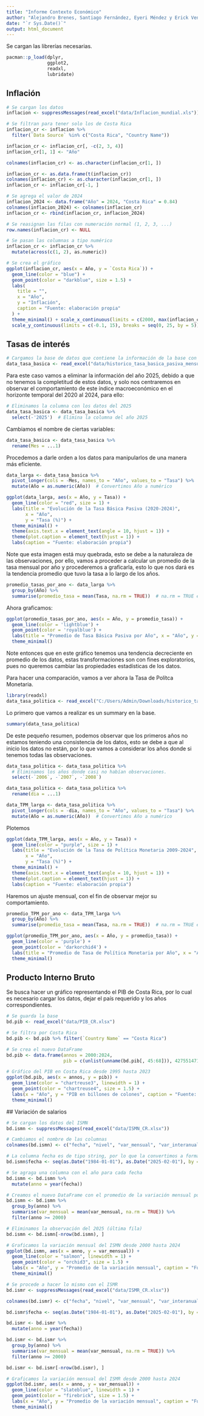---
title: "Informe Contexto Económico"
author: "Alejandro Brenes, Santiago Fernández, Eyeri Méndez y Erick Venegas"
date: "`r Sys.Date()`"
output: html_document
---

Se cargan las librerías necesarias.

```{r librerias}
pacman::p_load(dplyr,
               ggplot2,
               readxl,
               lubridate)
```

## Inflación

```{r inflacion_CR, warning=FALSE}
# Se cargan los datos
inflacion <- suppressMessages(read_excel("data/Inflacion_mundial.xls"))

# Se filtran para tener solo los de Costa Rica
inflacion_cr <- inflacion %>%
  filter(`Data Source` %in% c("Costa Rica", "Country Name"))

inflacion_cr <- inflacion_cr[, -c(2, 3, 4)]
inflacion_cr[1, 1] <- "Año"

colnames(inflacion_cr) <- as.character(inflacion_cr[1, ])

inflacion_cr <- as.data.frame(t(inflacion_cr))
colnames(inflacion_cr) <- as.character(inflacion_cr[1, ])
inflacion_cr <- inflacion_cr[-1, ]

# Se agrega el valor de 2024
inflacion_2024 <- data.frame("Año" = 2024, "Costa Rica" = 0.84)
colnames(inflacion_2024) <- colnames(inflacion_cr)
inflacion_cr <- rbind(inflacion_cr, inflacion_2024)

# Se reasignan las filas con numeración normal (1, 2, 3, ...)
row.names(inflacion_cr) <- NULL

# Se pasan las columnas a tipo numérico
inflacion_cr <- inflacion_cr %>%
  mutate(across(c(1, 2), as.numeric))

# Se crea el gráfico
ggplot(inflacion_cr, aes(x = Año, y = `Costa Rica`)) +
  geom_line(color = "blue") +
  geom_point(color = "darkblue", size = 1.5) +
  labs(
    title = "",
    x = "Año",
    y = "Inflación",
    caption = "Fuente: elaboración propia"
  ) +
  theme_minimal() + scale_x_continuous(limits = c(2000, max(inflacion_cr$Año)), breaks = seq(2000, max(inflacion_cr$Año), by = 5)) +
  scale_y_continuous(limits = c(-0.1, 15), breaks = seq(0, 25, by = 5))

```

## Tasas de interés

```{r}
# Cargamos la base de datos que contiene la información de la base con la tasa en meses
data_tasa_basica <- read_excel("data/historico_tasa_basica_pasiva_mensual.xlsx")
```

Para este caso vamos a eliminar la información del año 2025, debido a que no tenemos la completitud de estos datos, y solo nos centraremos en observar el comportamiento de este índice macroeconómico en el horizonte temporal del 2020 al 2024, para ello: 

```{r}
# Eliminamos la columna con los datos del 2025
data_tasa_basica <- data_tasa_basica %>%
  select(-'2025')  # Elimina la columna del año 2025
```

Cambiamos el nombre de ciertas variables:

```{r}
data_tasa_basica <- data_tasa_basica %>%
  rename(Mes = ...1)
```

Procedemos a darle orden a los datos para manipularlos de una manera más eficiente.

```{r}
data_larga <- data_tasa_basica %>%
  pivot_longer(cols = -Mes, names_to = "Año", values_to = "Tasa") %>%
  mutate(Año = as.numeric(Año))  # Convertimos Año a numérico
```


```{r}
ggplot(data_larga, aes(x = Año, y = Tasa)) +
  geom_line(color = "red", size = 1) +  
  labs(title = "Evolución de la Tasa Básica Pasiva (2020-2024)",
       x = "Año",
       y = "Tasa (%)") +
  theme_minimal() +
  theme(axis.text.x = element_text(angle = 10, hjust = 1)) +
  theme(plot.caption = element_text(hjust = 1)) +
  labs(caption = "Fuente: elaboración propia")

```
Note que esta imagen está muy quebrada, esto se debe a la naturaleza de las observaciones, por ello, vamos a proceder a calcular un promedio de la tasa mensual por año y procederemos a graficarla, esto lo que nos dará es la tendencia promedio que tuvo la tasa a lo largo de los años. 

```{r}
promedio_tasas_por_ano <- data_larga %>%
  group_by(Año) %>%
  summarise(promedio_tasa = mean(Tasa, na.rm = TRUE))  # na.rm = TRUE elimina los valores NA
```

Ahora graficamos:

```{r}
ggplot(promedio_tasas_por_ano, aes(x = Año, y = promedio_tasa)) +
  geom_line(color = 'lightblue') +  
  geom_point(color = 'royalblue') +  
  labs(title = "Promedio de Tasa Básica Pasiva por Año", x = "Año", y = "Promedio de la Tasa Básica Pasiva") +
  theme_minimal()

```

Note entonces que en este gráfico tenemos una tendencia decreciente en promedio de los datos, estas transformaciones son con fines exploratorios, pues no queremos cambiar las propiedades estadísticas de los datos.


Para hacer una comparación, vamos a ver ahora la Tasa de Polítca Monetaria. 

```{r}
library(readxl)
data_tasa_politica <- read_excel("C:/Users/Admin/Downloads/historico_tasa_politica_monetaria.xlsx")
```



Lo primero que vamos a realizar es un summary en la base.

```{r}
summary(data_tasa_politica)
```


De este pequeño resumen, podemos observar que los primeros años no estamos teniendo una consistencia de los datos, esto se debe a que al inicio los datos no están, por lo que vamos a considerar los años donde si tenemos todas las observaciones. 

```{r}
data_tasa_politica <- data_tasa_politica %>%
  # Eliminamos los años donde casi no habían observaciones.
  select(-`2006`, -`2007`, -`2008`)
```




```{r}
data_tasa_politica <- data_tasa_politica %>%
  rename(dia = ...1)

data_TPM_larga <- data_tasa_politica %>%
  pivot_longer(cols = -dia, names_to = "Año", values_to = "Tasa") %>%
  mutate(Año = as.numeric(Año))  # Convertimos Año a numérico
```


Plotemos

```{r}
ggplot(data_TPM_larga, aes(x = Año, y = Tasa)) +
  geom_line(color = "purple", size = 1) +  
  labs(title = "Evolución de la Tasa de Política Monetaria 2009-2024",
       x = "Año",
       y = "Tasa (%)") +
  theme_minimal() +
  theme(axis.text.x = element_text(angle = 10, hjust = 1)) +
  theme(plot.caption = element_text(hjust = 1)) +
  labs(caption = "Fuente: elaboración propia")
```


Haremos un ajuste mensual, con el fin de observar mejor su comportamiento. 

```{r}
promedio_TPM_por_ano <- data_TPM_larga %>%
  group_by(Año) %>%
  summarise(promedio_tasa = mean(Tasa, na.rm = TRUE))  # na.rm = TRUE elimina los valores NA
```




```{r}
ggplot(promedio_TPM_por_ano, aes(x = Año, y = promedio_tasa)) +
  geom_line(color = 'purple') +  
  geom_point(color = 'darkorchid4') +  
  labs(title = "Promedio de Tasa de Política Monetaria por Año", x = "Año", y = "Promedio de la Tasa Política Monetaria") +
  theme_minimal()
```




## Producto Interno Bruto

Se busca hacer un gráfico representando el PIB de Costa Rica, por lo cual es necesario cargar los datos, dejar el país requerido y los años correspondientes.

```{r PIB_CR}
# Se guarda la base
bd.pib <- read_excel("data/PIB_CR.xlsx")

# Se filtra por Costa Rica
bd.pib <- bd.pib %>% filter(`Country Name` == "Costa Rica")

# Se crea el nuevo DataFrame
bd.pib <- data.frame(annos = 2000:2024,
                     pib = c(unlist(unname(bd.pib[, 45:68])), 42755147159722) / 1000000000)

# Gráfico del PIB en Costa Rica desde 1995 hasta 2023
ggplot(bd.pib, aes(x = annos, y = pib)) +
  geom_line(color = "chartreuse3", linewidth = 1) +
  geom_point(color = "chartreuse4", size = 1.5) +
  labs(x = "Año", y = "PIB en billones de colones", caption = "Fuente: elaboración propia") +
  theme_minimal()
```

 ## Variación de salarios

```{r var_salarios}
# Se cargan los datos del ISMN
bd.ismn <- suppressMessages(read_excel("data/ISMN_CR.xlsx"))

# Cambiamos el nombre de las columnas
colnames(bd.ismn) <- c("fecha", "nivel", "var_mensual", "var_interanual", "var_acum")

# La columna fecha es de tipo string, por lo que la convertimos a formato de fecha
bd.ismn$fecha <- seq(as.Date("1984-01-01"), as.Date("2025-02-01"), by = "month")

# Se agraga una columna con el año para cada fecha
bd.ismn <- bd.ismn %>%
  mutate(anno = year(fecha))

# Creamos el nuevo DataFrame con el promedio de la variación mensual por año
bd.ismn <- bd.ismn %>%
  group_by(anno) %>%
  summarise(var_mensual = mean(var_mensual, na.rm = TRUE)) %>%
  filter(anno >= 2000)

# Eliminamos la observación del 2025 (última fila)
bd.ismn <- bd.ismn[-nrow(bd.ismn), ]

# Graficamos la variación mensual del ISMN desde 2000 hasta 2024
ggplot(bd.ismn, aes(x = anno, y = var_mensual)) +
  geom_line(color = "salmon", linewidth = 1) +
  geom_point(color = "orchid3", size = 1.5) +
  labs(x = "Año", y = "Promedio de la variación mensual", caption = "Fuente: elaboración propia") +
  theme_minimal()

# Se procede a hacer lo mismo con el ISMR
bd.ismr <- suppressMessages(read_excel("data/ISMR_CR.xlsx"))

colnames(bd.ismr) <- c("fecha", "nivel", "var_mensual", "var_interanual", "var_acum")

bd.ismr$fecha <- seq(as.Date("1984-01-01"), as.Date("2025-02-01"), by = "month")

bd.ismr <- bd.ismr %>%
  mutate(anno = year(fecha))

bd.ismr <- bd.ismr %>%
  group_by(anno) %>%
  summarise(var_mensual = mean(var_mensual, na.rm = TRUE)) %>%
  filter(anno >= 2000)

bd.ismr <- bd.ismr[-nrow(bd.ismr), ]

# Graficamos la variación mensual del ISMR desde 2000 hasta 2024
ggplot(bd.ismr, aes(x = anno, y = var_mensual)) +
  geom_line(color = "slateblue", linewidth = 1) +
  geom_point(color = "firebrick", size = 1.5) +
  labs(x = "Año", y = "Promedio de la variación mensual", caption = "Fuente: elaboración propia") +
  theme_minimal()
```




